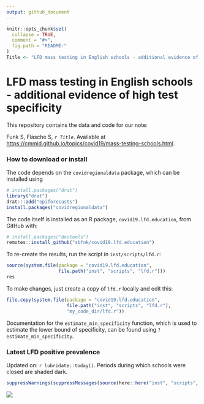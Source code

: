 ```yaml
---
output: github_document
---
```


<!-- README.md is generated from README.Rmd. Please edit that file -->

```r
knitr::opts_chunk$set(
  collapse = TRUE,
  comment = "#>",
  fig.path = "README-"
)
Title <- "LFD mass testing in English schools - additional evidence of high test specificity"
```

# LFD mass testing in English schools - additional evidence of high test specificity

This repository contains the data and code for our note:

Funk S, Flasche S,  _`r Title`_. Available at <https://cmmid.github.io/topics/covid19/mass-testing-schools.html>.

### How to download or install

The code depends on the `covidregionaldata` package, which can be installed using

```r
# install.packages("drat")
library("drat")
drat:::add("epiforecasts")
install.packages("covidregionaldata")
```

The code itself is installed as an R package, `covid19.lfd.education`, from GitHub with:

```r
# install.packages("devtools")
remotes::install_github("sbfnk/covid19.lfd.education")
```

To re-create the results, run the script in `inst/scripts/lfd.r`:

```r
source(system.file(package = "covid19.lfd.education",
                   file.path("inst", "scripts", "lfd.r")))
res
```

To make changes, just create a copy of `lfd.r` locally and edit this:

```r
file.copy(system.file(package = "covid19.lfd.education",
                      file.path("inst", "scripts", "lfd.r"),
                      "my_code_dir/lfd.r"))
```

Documentation for the `estimate_min_specificity` function, which is used to estimate the lower bound of specificity, can be found using `?estimate_min_specificity`.

### Latest LFD positive prevalence

Updated on: `r lubridate::today()`. Periods during which schools were closed are shaded dark.

```r
suppressWarnings(suppressMessages(source(here::here("inst", "scripts", "lfd.r"))))
```

![](figure/lfd_testing.png)
